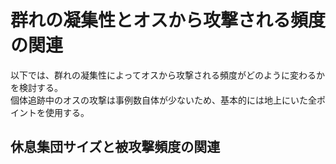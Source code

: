 # 群れの凝集性とオスから攻撃される頻度の関連  
以下では、群れの凝集性によってオスから攻撃される頻度がどのように変わるかを検討する。  
個体追跡中のオスの攻撃は事例数自体が少ないため、基本的には地上にいた全ポイントを使用する。  

## 休息集団サイズと被攻撃頻度の関連  

```r

```

